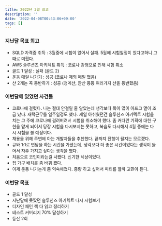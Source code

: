```yaml
---
title: 2022년 3월 회고
description: ''
date: '2022-04-08T00:43:06+09:00'
tags: []
---
```


### 지난달 목표 회고
- SQLD 자격증 취득 : 3월중에 시험이 없어서 실패. 5월에 시험일정이 있다고하니 그때로 미뤘다.
- AWS 솔루션즈 아키텍트 취득 : 코로나 감염으로 인해 시험 취소
- 골드 1 달성 : 실패 (골드 2)
- 운동 매일 나가기 : 성공 (코로나 제외 매일 했음)
- 산 2개는 꼭 등반하기 : 성공 (청계산, 안산 등등 여러가지 산을 등반했음)

### 이번달에 있었던 사건들
- 코로나에 걸렸다. 나는 절대 안걸릴 줄 알았는데 생각보다 목이 많이 아프고 열이 조금 났다. 재택근무를 일주일정도 했다.
제일 아쉬웠던건 솔루션즈 아키텍트 시험을 치는 그 주에 코로나에 걸려버려서 시험을 취소해야 했다.
좀 커다란 기획에 대한 구현을 맡게 되어서 당장 시험을 다시보지는 못하고, 복습도 다시해서 4월 중에는 다시 시험을 볼 예정이다.
- 채용을 위해 주변에 아는 개발자들을 추천했다. 끝까지 진행이 될지는 모르겠다.
- 큐와 1:1로 면담을 하는 시간을 가졌는데, 생각보다 더 좋은 시간이었다는 생각이 들어서 자주 가지고 싶다는 생각을 했다.
- 처음으로 코인이라는걸 사봤다. 신기한 세상이었다.
- 집 가구 배치를 좀 바꿔 봤다.
- 이제 운동 나가는게 좀 익숙해졌다. 증량 하고 싶어서 피티를 할까 고민이 된다.

### 이번달 목표
- 골드 1 달성
- 지난달에 못땄던 솔루션즈 아키텍트 다시 시험보기
- 디자인 패턴 책 다 읽고 정리하기
- 테스트 커버리지 70% 달성하기
- 등산 2회